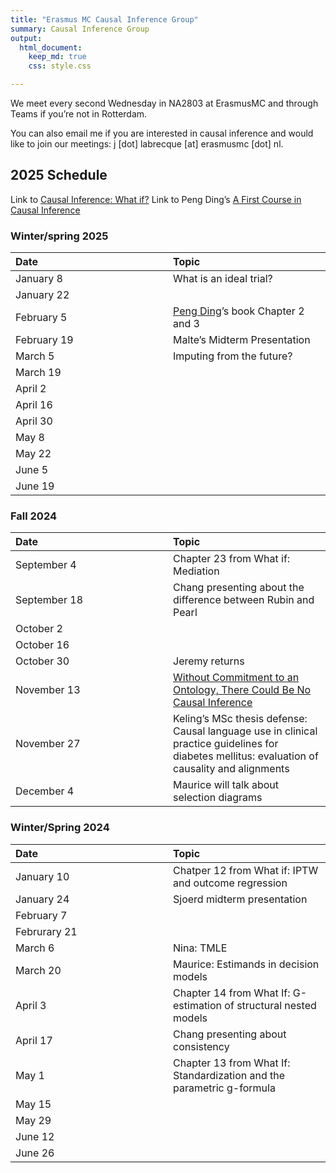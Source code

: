 ```yaml
---
title: "Erasmus MC Causal Inference Group"
summary: Causal Inference Group
output:
  html_document:
    keep_md: true
    css: style.css

---
```




We meet every second Wednesday in NA2803 at ErasmusMC and through Teams if you're not in Rotterdam.

You can also email me if you are interested in causal inference and would like to join our meetings: j [dot] labrecque [at] erasmusmc [dot] nl.

## 2025 Schedule

Link to [Causal Inference: What if?](https://www.hsph.harvard.edu/miguel-hernan/causal-inference-book/)
Link to Peng Ding's [A First Course in Causal Inference](https://arxiv.org/abs/2305.18793)


### Winter/spring 2025

|Date|Topic|
|:------ |:------ |
|January 8|What is an ideal trial?|
|January 22||
|February 5|[Peng Ding](https://arxiv.org/abs/2305.18793)'s book Chapter 2 and 3|
|February 19| Malte's Midterm Presentation|
|March 5| Imputing from the future?|
|March 19 | |
|April 2| |
|April 16| |
|April 30| |
|May 8 | |
|May 22 | |
|June 5 | |
| June 19| |


### Fall 2024

|Date|Topic|
|:------ |:------ |
|September 4|Chapter 23 from What if: Mediation|
|September 18|Chang presenting about the difference between Rubin and Pearl|
|October 2||
|October 16||
|October 30|Jeremy returns|
|November 13|[Without Commitment to an Ontology, There Could Be No Causal Inference](https://pubmed.ncbi.nlm.nih.gov/35383645/)|
|November 27|Keling's MSc thesis defense: Causal language use in clinical practice guidelines for diabetes mellitus: evaluation of causality and alignments|
|December 4| Maurice will talk about selection diagrams|


### Winter/Spring 2024

|Date|Topic|
|:------ |:------ |
|January 10| Chatper 12 from What if: IPTW and outcome regression|
|January 24|Sjoerd midterm presentation|
|February 7||
|Februrary 21||
|March 6|Nina: TMLE|
|March 20|Maurice: Estimands in decision models|
|April 3|Chapter 14 from What If: G-estimation of structural nested models|
|April 17|Chang presenting about consistency|
|May 1|Chapter 13 from What If: Standardization and the parametric g-formula|
|May 15||
|May 29||
|June 12||
|June 26||




